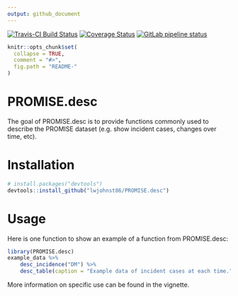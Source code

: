 ```yaml
---
output: github_document
---
```


[![Travis-CI Build Status](https://travis-ci.org/lwjohnst86/PROMISE.desc.svg?branch=master)](https://travis-ci.org/lwjohnst86/PROMISE.desc)
[![Coverage Status](https://img.shields.io/codecov/c/github/lwjohnst86/PROMISE.desc/master.svg)](https://codecov.io/github/lwjohnst86/PROMISE.desc?branch=master)
[![GitLab pipeline status](https://gitlab.com/promise-cohort/PROMISE.desc/badges/master/pipeline.svg)](https://gitlab.com/promise-cohort/PROMISE.desc/commits/master)

<!-- README.md is generated from README.Rmd. Please edit that file -->

```r
knitr::opts_chunk$set(
  collapse = TRUE,
  comment = "#>",
  fig.path = "README-"
)
```

# PROMISE.desc

The goal of PROMISE.desc is to provide functions commonly used to describe the 
PROMISE dataset (e.g. show incident cases, changes over time, etc).

# Installation

```r
# install.packages("devtools")
devtools::install_github("lwjohnst86/PROMISE.desc")
```

# Usage

Here is one function to show an example of a function from PROMISE.desc:

```r
library(PROMISE.desc)
example_data %>% 
    desc_incidence("DM") %>% 
    desc_table(caption = "Example data of incident cases at each time.")
```

More information on specific use can be found in the vignette.
